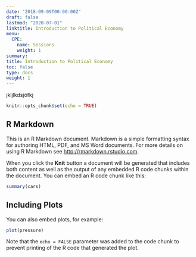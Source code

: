 ```yaml
---
date: "2018-09-09T00:00:00Z"
draft: false
lastmod: "2020-07-01"
linktitle: Introduction to Political Economy
menu: 
  CPE: 
    name: Sessions
    weight: 1
summary: 
title: Introduction to Political Economy
toc: false
type: docs
weight: 1
---
```



jkljlkdsjöfkj
```r
knitr::opts_chunk$set(echo = TRUE)
```

## R Markdown

This is an R Markdown document. Markdown is a simple formatting syntax for authoring HTML, PDF, and MS Word documents. For more details on using R Markdown see <http://rmarkdown.rstudio.com>.

When you click the **Knit** button a document will be generated that includes both content as well as the output of any embedded R code chunks within the document. You can embed an R code chunk like this:

```r
summary(cars)
```

## Including Plots

You can also embed plots, for example:

```r
plot(pressure)
```

Note that the `echo = FALSE` parameter was added to the code chunk to prevent printing of the R code that generated the plot.
